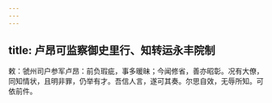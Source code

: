 ```yaml
---
---
---
```

title: 卢昂可监察御史里行、知转运永丰院制
---



敕：虢州司户参军卢昂：前负瑕疵，事多暖昧；今闻修省，善亦昭彰。况有大僚，同知情状，且明非罪，仍举有才。吾信人言，遂可其奏。尔思自效，无辱所知。可依前件。